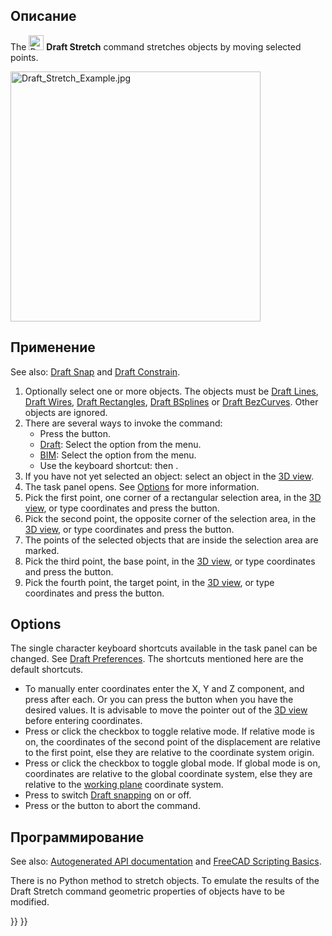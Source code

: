 <languages/>

{{Docnav/ru
|[[Draft_Trimex/ru|Укоротить / Растянуть]]
|[[Draft_Clone/ru|Клонировать]]
|[[Draft_Workbench/ru|Верстак Draft]]
|IconL=Draft_Trimex.svg
|IconR=Draft_Clone.svg
|IconC=Workbench_Draft.svg
}}

<div class="mw-translate-fuzzy">
{{GuiCommand/ru
|Name/ru=Draft_Stretch
|Name=Draft_Stretch
|MenuLocation=Modification → Stretch
|Workbenches=[[Draft_Workbench/ru|Draft]], [[Arch_Workbench/ru|Arch]]
|Shortcut={{KEY|S}} {{KEY|H}}
|Version=0.17
}}
</div>

<span id="Description"></span>
==Описание== 

The [[Image:Draft_Stretch.svg|24px]] '''Draft Stretch''' command stretches objects by moving selected points.

[[Image:Draft_Stretch_Example.jpg|400px]]
{{Caption|Stretching three Draft Wires}}

<span id="Usage"></span>
==Применение== 

See also: [[Draft_Snap|Draft Snap]] and [[Draft_Constrain|Draft Constrain]].

# Optionally select one or more objects. The objects must be [[Draft_Line|Draft Lines]], [[Draft_Wire|Draft Wires]], [[Draft_Rectangle|Draft Rectangles]], [[Draft_BSpline|Draft BSplines]] or [[Draft_BezCurve|Draft BezCurves]]. Other objects are ignored.
# There are several ways to invoke the command:
#* Press the {{Button|[[Image:Draft_Stretch.svg|16px]] [[Draft_Stretch|Stretch]]}} button.
#* [[Draft_Workbench|Draft]]: Select the {{MenuCommand|Modification → [[Image:Draft_Stretch.svg|16px]] Stretch}} option from the menu.
#* [[BIM_Workbench|BIM]]: Select the {{MenuCommand|Modify → [[Image:Draft_Stretch.svg|16px]] Stretch}} option from the menu.
#* Use the keyboard shortcut: {{KEY|S}} then {{KEY|H}}.
# If you have not yet selected an object: select an object in the [[3D_view|3D view]].
# The {{MenuCommand|Stretch}} task panel opens. See [[#Options|Options]] for more information.
# Pick the first point, one corner of a rectangular selection area, in the [[3D_view|3D view]], or type coordinates and press the {{Button|[[Image:Draft_AddPoint.svg|16px]] Enter point}} button.
# Pick the second point, the opposite corner of the selection area, in the [[3D_view|3D view]], or type coordinates and press the {{Button|[[Image:Draft_AddPoint.svg|16px]] Enter point}} button.
# The points of the selected objects that are inside the selection area are marked.
# Pick the third point, the base point, in the [[3D_view|3D view]], or type coordinates and press the {{Button|[[Image:Draft_AddPoint.svg|16px]] Enter point}} button.
# Pick the fourth point, the target point, in the [[3D_view|3D view]], or type coordinates and press the {{Button|[[Image:Draft_AddPoint.svg|16px]] Enter point}} button.

==Options== 

The single character keyboard shortcuts available in the task panel can be changed. See [[Draft_Preferences|Draft Preferences]]. The shortcuts mentioned here are the default shortcuts.

* To manually enter coordinates enter the X, Y and Z component, and press {{KEY|Enter}} after each. Or you can press the {{Button|[[Image:Draft_AddPoint.svg|16px]] Enter point}} button when you have the desired values. It is advisable to move the pointer out of the [[3D_view|3D view]] before entering coordinates.
* Press {{KEY|R}} or click the {{MenuCommand|Relative}} checkbox to toggle relative mode. If relative mode is on, the coordinates of the second point of the displacement are relative to the first point, else they are relative to the coordinate system origin.
* Press {{KEY|G}} or click the {{MenuCommand|Global}} checkbox to toggle global mode. If global mode is on, coordinates are relative to the global coordinate system, else they are relative to the [[Draft_SelectPlane|working plane]] coordinate system.
* Press {{KEY|S}} to switch [[Draft_Snap|Draft snapping]] on or off.
* Press {{KEY|Esc}} or the {{Button|Close}} button to abort the command.

<span id="Scripting"></span>
==Программирование==

See also: [https://freecad.github.io/SourceDoc/ Autogenerated API documentation] and [[FreeCAD Scripting Basics|FreeCAD Scripting Basics]].

There is no Python method to stretch objects. To emulate the results of the Draft Stretch command geometric properties of objects have to be modified.


{{Docnav/ru
|[[Draft_Trimex/ru|Укоротить / Растянуть]]
|[[Draft_Clone/ru|Клонировать]]
|[[Draft_Workbench/ru|Верстак Draft]]
|IconL=Draft_Trimex.svg
|IconR=Draft_Clone.svg
|IconC=Workbench_Draft.svg
}}

{{Draft Tools navi{{#translation:}}}}
{{Userdocnavi{{#translation:}}}}